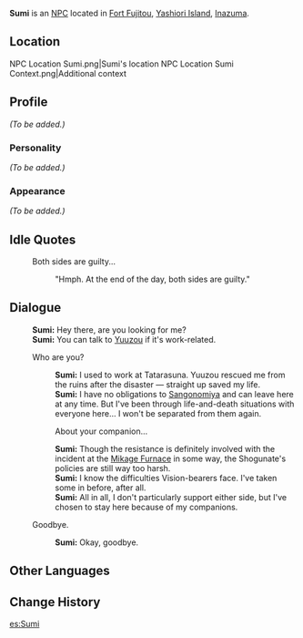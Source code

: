 {{Meta
<!-- REMOVE THIS TEMPLATE AFTER ADDING MISSING INFO -->
|missing_NPC_profile  = yes
}}
{{Character Infobox
|type             = NPC
|image            = NPC Sumi.png
|region           = Inazuma
|title            = Worker
}}
'''Sumi''' is an [[NPC]] located in [[Fort Fujitou]], [[Yashiori Island]], [[Inazuma]].

==Location==
<gallery>
NPC Location Sumi.png|Sumi's location
NPC Location Sumi Context.png|Additional context
</gallery>

==Profile==
<!-- detailed story/lore information goes here -->
''(To be added.)''

===Personality===
''(To be added.)''

===Appearance===
''(To be added.)''

==Idle Quotes==
{{Dialogue start}}
: {{DIcon|Idle}} Both sides are guilty...
:: {{A|VO Sumi 01.ogg}} "Hmph. At the end of the day, both sides are guilty."
{{Dialogue end}}

==Dialogue==
{{Dialogue start}}
:'''Sumi:''' Hey there, are you looking for me?
:'''Sumi:''' You can talk to [[Yuuzou]] if it's work-related.
:{{DIcon}} Who are you?
::'''Sumi:''' I used to work at Tatarasuna. Yuuzou rescued me from the ruins after the disaster &mdash; straight up saved my life.
::'''Sumi:''' I have no obligations to [[Watatsumi Army|Sangonomiya]] and can leave here at any time. But I've been through life-and-death situations with everyone here... I won't be separated from them again.
::{{DIcon}} About your companion...
::'''Sumi:''' Though the resistance is definitely involved with the incident at the [[Mikage Furnace]] in some way, the Shogunate's policies are still way too harsh.
::'''Sumi:''' I know the difficulties Vision-bearers face. I've taken some in before, after all.
::'''Sumi:''' All in all, I don't particularly support either side, but I've chosen to stay here because of my companions.
:{{DIcon}} Goodbye.
::'''Sumi:''' Okay, goodbye.
{{Dialogue end}}

==Other Languages==
{{Other Languages
|default_hidden = 1
|en      = Sumi
|zhs     = 须美
|zhs_rm  = Xūměi
|zht     = 須美
|zht_rm  = Xūměi
|ja      = 須美
|ja_rm   = Sumi
|ko      = 스미
|ko_rm   = Seumi
|es      = Sumi
|fr      = Sumi
|ru      = Суми
|th      = Sumi
|vi      = Sumi
|de      = Sumi
|id      = Sumi
|pt      = Sumi
|tr      = Sumi
|it      = Sumi
}}

==Change History==
{{Change History|2.0}}
<!--
==References==
{{Reflist}}-->

[[es:Sumi]]